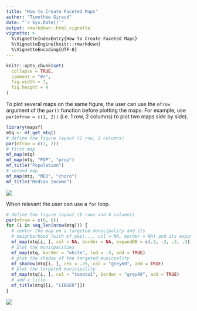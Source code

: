 ```yaml
---
title: "How to Create Faceted Maps"
author: "Timothée Giraud"
date: "`r Sys.Date()`"
output: rmarkdown::html_vignette
vignette: >
  %\VignetteIndexEntry{How to Create Faceted Maps}
  %\VignetteEngine{knitr::rmarkdown}
  %\VignetteEncoding{UTF-8}
---
```



```r
knitr::opts_chunk$set(
  collapse = TRUE,
  comment = "#>",
  fig.width = 7,
  fig.height = 4
)
```

To plot several maps on the same figure, the user can use the `mfrow` argument of the `par()` function before plotting the maps. 
For example, use `par(mfrow = c(1, 2))` (i.e. 1 row, 2 columns) to plot two maps side by side). 

```r
library(mapsf)
mtq <- mf_get_mtq()
# define the figure layout (1 row, 2 columns)
par(mfrow = c(1, 2))
# first map
mf_map(mtq)
mf_map(mtq, "POP", "prop")
mf_title("Population")
# second map
mf_map(mtq, "MED", "choro")
mf_title("Median Income")
```

![](img/fig1-1.png)


When relevant the user can use a `for` loop. 
```r
# define the figure layout (6 rows and 6 columns)
par(mfrow = c(6, 6))
for (i in seq_len(nrow(mtq))) {
  # center the map on a targeted municipality and its
  # neighborhood (with mf_map(..., col = NA, border = NA) and its expandBB arg)
  mf_map(mtq[i, ], col = NA, border = NA, expandBB = c(.3, .3, .3, .3))
  # plot the municpalities
  mf_map(mtq, border = "white", lwd = .5, add = TRUE)
  # plot the shadow of the targeted municpality
  mf_shadow(mtq[i, ], cex = .75, col = "grey60", add = TRUE)
  # plot the targeted municipality
  mf_map(mtq[i, ], col = "tomato1", border = "grey60", add = TRUE)
  # add a title
  mf_title(mtq[[i, "LIBGEO"]])
}
```


![](img/fig2-1.png)
